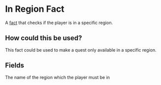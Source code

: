 
# In Region Fact

A [fact](/docs/facts) that checks if the player is in a specific region.

## How could this be used?

This fact could be used to make a quest only available in a specific region.

## Fields

<FactsField />

<EntryField name="Region" required>
    The name of the region which the player must be in
</EntryField>
